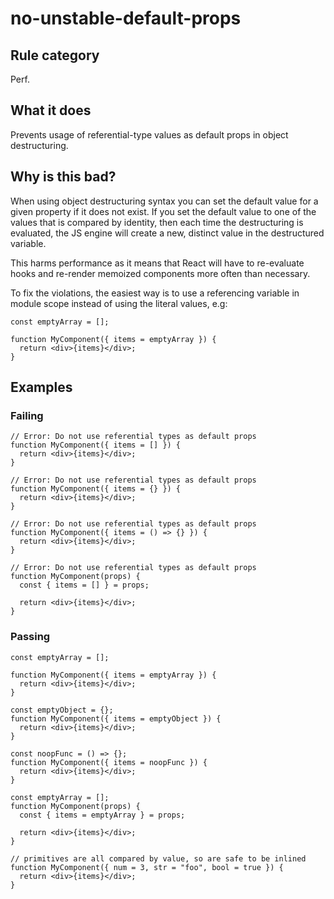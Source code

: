 # no-unstable-default-props

## Rule category

Perf.

## What it does

Prevents usage of referential-type values as default props in object destructuring.

## Why is this bad?

When using object destructuring syntax you can set the default value for a given property if it does not exist. If you set the default value to one of the values that is compared by identity, then each time the destructuring is evaluated, the JS engine will create a new, distinct value in the destructured variable.

This harms performance as it means that React will have to re-evaluate hooks and re-render memoized components more often than necessary.

To fix the violations, the easiest way is to use a referencing variable in module scope instead of using the literal values, e.g:

```tsx
const emptyArray = [];

function MyComponent({ items = emptyArray }) {
  return <div>{items}</div>;
}
```

## Examples

### Failing

```tsx {2}
// Error: Do not use referential types as default props
function MyComponent({ items = [] }) {
  return <div>{items}</div>;
}
```

```tsx {2}
// Error: Do not use referential types as default props
function MyComponent({ items = {} }) {
  return <div>{items}</div>;
}
```

```tsx {2}
// Error: Do not use referential types as default props
function MyComponent({ items = () => {} }) {
  return <div>{items}</div>;
}
```

```tsx {2}
// Error: Do not use referential types as default props
function MyComponent(props) {
  const { items = [] } = props;

  return <div>{items}</div>;
}
```

### Passing

```tsx
const emptyArray = [];

function MyComponent({ items = emptyArray }) {
  return <div>{items}</div>;
}
```

```tsx
const emptyObject = {};
function MyComponent({ items = emptyObject }) {
  return <div>{items}</div>;
}
```

```tsx
const noopFunc = () => {};
function MyComponent({ items = noopFunc }) {
  return <div>{items}</div>;
}
```

```tsx
const emptyArray = [];
function MyComponent(props) {
  const { items = emptyArray } = props;

  return <div>{items}</div>;
}
```

```tsx
// primitives are all compared by value, so are safe to be inlined
function MyComponent({ num = 3, str = "foo", bool = true }) {
  return <div>{items}</div>;
}
```

